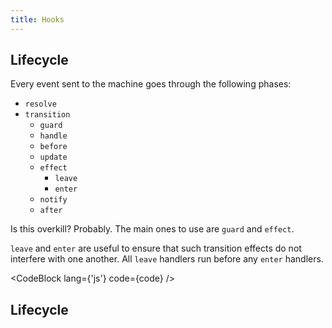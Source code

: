 ```yaml
---
title: Hooks
---
```



## Lifecycle
Every event sent to the machine goes through the following phases: 
  - `resolve`
  - `transition`
    - `guard`
    - `handle`
    - `before`
    - `update`
    - `effect`
      - `leave`
      - `enter`
    - `notify`
    - `after`

Is this overkill? Probably. The main ones to use are `guard` and `effect`.

`leave` and `enter` are useful to ensure that such transition effects do not interfere with one another. All `leave` handlers run before any `enter`  handlers.

<CodeBlock
  lang={'js'}
  code={code}
/>

## Lifecycle

<div>
  <Lifecycle />
</div>
